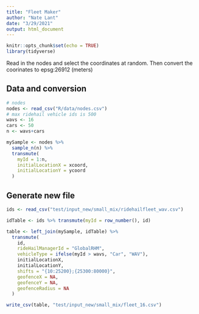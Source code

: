 ```yaml
---
title: "Fleet Maker"
author: "Nate Lant"
date: "3/29/2021"
output: html_document
---
```


```r
knitr::opts_chunk$set(echo = TRUE)
library(tidyverse)
```

Read in the nodes and select the coordinates at random.
Then convert the coorinates to epsg:26912 (meters)

## Data and conversion

```r
# nodes
nodes <- read_csv("R/data/nodes.csv")
# max ridehail vehicle ids is 500
wavs <- 16
cars <- 50
n <- wavs+cars

mySample <- nodes %>% 
  sample_n(n) %>%
  transmute(
    myId = 1:n,
    initialLocationX = xcoord,
    initialLocationY = ycoord
  )

```


## Generate new file

```r
ids <- read_csv("test/input_new/small_mix/ridehailfleet_wav.csv") 

idTable <- ids %>% transmute(myId = row_number(), id) 

table <- left_join(mySample, idTable) %>% 
  transmute(
    id, 
    rideHailManagerId = "GlobalRHM",
    vehicleType = ifelse(myId > wavs, "Car", "WAV"),
    initialLocationX, 
    initialLocationY,
    shifts = "{10:25200};{25300:80000}",
    geofenceX = NA,
    geofenceY = NA,
    geofenceRadius = NA
  )

write_csv(table, "test/input_new/small_mix/fleet_16.csv")

```

